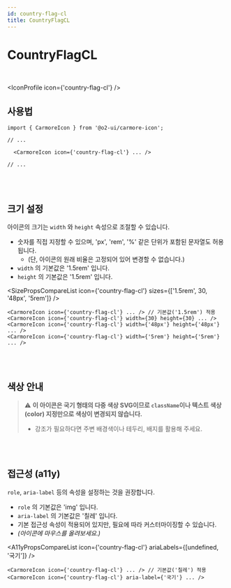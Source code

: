 ```yaml
---
id: country-flag-cl
title: CountryFlagCL
---
```




# CountryFlagCL

<br />

<IconProfile icon={'country-flag-cl'} />

## 사용법

```tsx
import { CarmoreIcon } from '@o2-ui/carmore-icon';

// ...

  <CarmoreIcon icon={'country-flag-cl'} ... />

// ...
```

<br />
<br />

## 크기 설정

아이콘의 크기는 `width` 와 `height` 속성으로 조절할 수 있습니다.

- 숫자를 직접 지정할 수 있으며, 'px', 'rem', '%' 같은 단위가 포함된 문자열도 허용됩니다.
  - (단, 아이콘의 원래 비율은 고정되어 있어 변경할 수 없습니다.)
- `width` 의 기본값은 '1.5rem' 입니다.
- `height` 의 기본값은 '1.5rem' 입니다.

<SizePropsCompareList icon={'country-flag-cl'} sizes={['1.5rem', 30, '48px', '5rem']} />

```tsx
<CarmoreIcon icon={'country-flag-cl'} ... /> // 기본값('1.5rem') 적용
<CarmoreIcon icon={'country-flag-cl'} width={30} height={30} ... />
<CarmoreIcon icon={'country-flag-cl'} width={'48px'} height={'48px'} ... />
<CarmoreIcon icon={'country-flag-cl'} width={'5rem'} height={'5rem'} ... />
```

<br />
<br />

## 색상 안내

> ⚠️ <b>이 아이콘은 국기 형태의 다중 색상 SVG이므로 `className`이나 텍스트 색상(color) 지정만으로 색상이 변경되지 않습니다. </b>
>
> - 강조가 필요하다면 주변 배경색이나 테두리, 배지를 활용해 주세요.

<br />
<br />

## 접근성 (a11y)

`role`, `aria-label` 등의 속성을 설정하는 것을 권장합니다.

- `role` 의 기본값은 'img' 입니다.
- `aria-label` 의 기본값은 '칠레' 입니다.
- 기본 접근성 속성이 적용되어 있지만, 필요에 따라 커스터마이징할 수 있습니다.
- _(아이콘에 마우스를 올려보세요.)_

<A11yPropsCompareList icon={'country-flag-cl'} ariaLabels={[undefined, '국기']} />

```tsx
<CarmoreIcon icon={'country-flag-cl'} ... /> // 기본값('칠레') 적용
<CarmoreIcon icon={'country-flag-cl'} aria-label={'국기'} ... />
```
